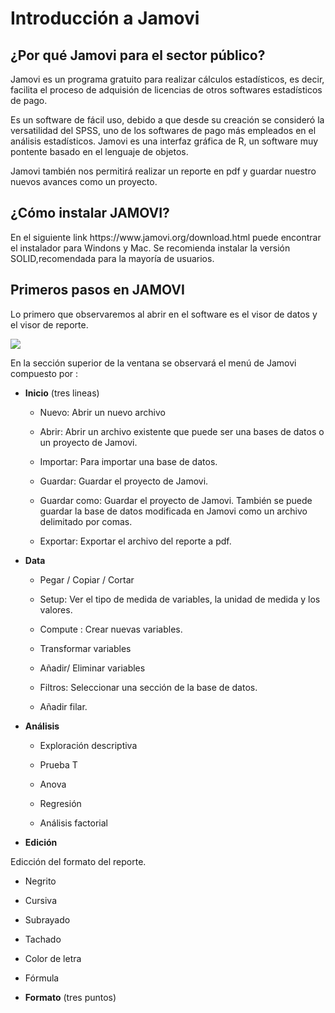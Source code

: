 # Introducción a Jamovi

## ¿Por qué Jamovi para el sector público?


Jamovi es un programa gratuito para realizar cálculos estadísticos, es decir, facilita el proceso de adquisión de licencias de otros softwares estadísticos de pago.

Es un software de fácil uso, debido a que desde su creación se consideró la versatilidad del SPSS, uno de los softwares de pago más empleados en el análisis estadísticos. Jamovi es una interfaz gráfica de R, un software muy pontente  basado en el lenguaje de objetos.

Jamovi también nos permitirá realizar un reporte en pdf y guardar nuestro nuevos avances como un proyecto. 

## ¿Cómo instalar JAMOVI?

En el siguiente link https://www.jamovi.org/download.html puede encontrar el instalador para Windons y Mac. Se recomienda instalar la versión SOLID,recomendada para la mayoría de usuarios.



## Primeros pasos en JAMOVI

Lo primero que observaremos al abrir en el software es el visor de datos y el visor de reporte. 


</div>
<div class="col-sm-4">

![](Jamovi1.png)



En la sección superior de la ventana se observará el menú de Jamovi compuesto por : 

- **Inicio**  (tres lineas)

  - Nuevo: Abrir un nuevo archivo

  - Abrir: Abrir un archivo existente que puede ser una bases de datos o un proyecto de Jamovi.

  - Importar: Para importar una base de datos.

  - Guardar: Guardar el proyecto de Jamovi. 

  - Guardar como: Guardar el proyecto de Jamovi. También se puede guardar la base de datos modificada en Jamovi como un archivo delimitado por comas.

  - Exportar: Exportar el archivo del reporte a pdf.

- **Data**

  - Pegar / Copiar / Cortar
  
  - Setup: Ver el tipo de medida de variables, la unidad de medida y los valores.
  
  - Compute : Crear nuevas variables.
  
  - Transformar variables
  
  - Añadir/ Eliminar variables
  
  - Filtros: Seleccionar una sección de la base de datos.
  
  - Añadir filar.
  
- **Análisis**

  - Exploración descriptiva
  
  - Prueba T
  
  - Anova
  
  - Regresión
  
  - Análisis factorial

- **Edición**

Edicción del formato del reporte.

  - Negrito
  
  - Cursiva
  
  - Subrayado
  
  - Tachado
  
  - Color de letra
  
  - Fórmula

- **Formato** (tres puntos)




